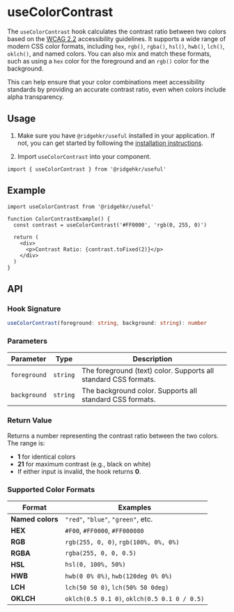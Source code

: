 # useColorContrast

The `useColorContrast` hook calculates the contrast ratio between two colors based on the [WCAG 2.2](https://www.w3.org/TR/WCAG22/#contrast-minimum) accessibility guidelines. It supports a wide range of modern CSS color formats, including `hex`, `rgb()`, `rgba()`, `hsl()`, `hwb()`, `lch()`, `oklch()`, and named colors. You can also mix and match these formats, such as using a `hex` color for the foreground and an `rgb()` color for the background.

This can help ensure that your color combinations meet accessibility standards by providing an accurate contrast ratio, even when colors include alpha transparency.

## Usage

1. Make sure you have `@ridgehkr/useful` installed in your application. If not, you can get started by following the [installation instructions](/#getting-started).

2. Import `useColorContrast` into your component.

```tsx
import { useColorContrast } from '@ridgehkr/useful'
```

## Example

```tsx
import useColorContrast from '@ridgehkr/useful'

function ColorContrastExample() {
  const contrast = useColorContrast('#FF0000', 'rgb(0, 255, 0)')

  return (
    <div>
      <p>Contrast Ratio: {contrast.toFixed(2)}</p>
    </div>
  )
}
```

## API

### Hook Signature

```ts
useColorContrast(foreground: string, background: string): number
```

### Parameters

| Parameter    | Type     | Description                                                     |
| ------------ | -------- | --------------------------------------------------------------- |
| `foreground` | `string` | The foreground (text) color. Supports all standard CSS formats. |
| `background` | `string` | The background color. Supports all standard CSS formats.        |

### Return Value

Returns a number representing the contrast ratio between the two colors. The range is:

- **1** for identical colors
- **21** for maximum contrast (e.g., black on white)
- If either input is invalid, the hook returns **0**.

### Supported Color Formats

| Format           | Examples                                     |
| ---------------- | -------------------------------------------- |
| **Named colors** | `"red"`, `"blue"`, `"green"`, etc.           |
| **HEX**          | `#F00`, `#FF0000`, `#FF000080`               |
| **RGB**          | `rgb(255, 0, 0)`, `rgb(100%, 0%, 0%)`        |
| **RGBA**         | `rgba(255, 0, 0, 0.5)`                       |
| **HSL**          | `hsl(0, 100%, 50%)`                          |
| **HWB**          | `hwb(0 0% 0%)`, `hwb(120deg 0% 0%)`          |
| **LCH**          | `lch(50 50 0)`, `lch(50% 50 0deg)`           |
| **OKLCH**        | `oklch(0.5 0.1 0)`, `oklch(0.5 0.1 0 / 0.5)` |
